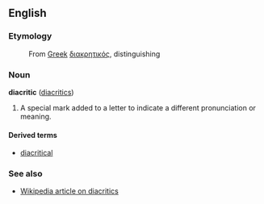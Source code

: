 == English ==
=== Etymology ===
:From [[Greek]] [[διακρητικός]], distinguishing

=== Noun ===
'''diacritic''' ([[diacritics]])

#A special mark added to a letter to indicate a different pronunciation or meaning.

====Derived terms====
*[[diacritical]]

=== See also ===
*[[w:Diacritic|Wikipedia article on diacritics]]